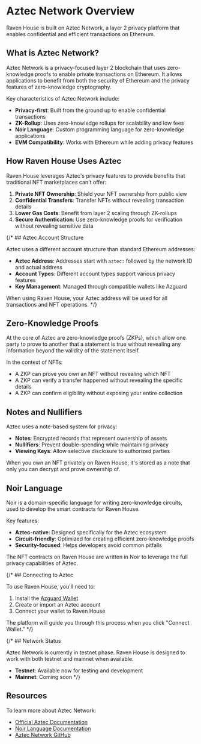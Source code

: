 # Aztec Network Overview

Raven House is built on Aztec Network, a layer 2 privacy platform that enables confidential and efficient transactions on Ethereum.

## What is Aztec Network?

Aztec Network is a privacy-focused layer 2 blockchain that uses zero-knowledge proofs to enable private transactions on Ethereum. It allows applications to benefit from both the security of Ethereum and the privacy features of zero-knowledge cryptography.

Key characteristics of Aztec Network include:

- **Privacy-first**: Built from the ground up to enable confidential transactions
- **ZK-Rollup**: Uses zero-knowledge rollups for scalability and low fees
- **Noir Language**: Custom programming language for zero-knowledge applications
- **EVM Compatibility**: Works with Ethereum while adding privacy features

## How Raven House Uses Aztec

Raven House leverages Aztec's privacy features to provide benefits that traditional NFT marketplaces can't offer:

1. **Private NFT Ownership**: Shield your NFT ownership from public view
2. **Confidential Transfers**: Transfer NFTs without revealing transaction details
3. **Lower Gas Costs**: Benefit from layer 2 scaling through ZK-rollups
4. **Secure Authentication**: Use zero-knowledge proofs for verification without revealing sensitive data

{/* ## Aztec Account Structure

Aztec uses a different account structure than standard Ethereum addresses:

- **Aztec Address**: Addresses start with `aztec:` followed by the network ID and actual address
- **Account Types**: Different account types support various privacy features
- **Key Management**: Managed through compatible wallets like Azguard

When using Raven House, your Aztec address will be used for all transactions and NFT operations. */}

## Zero-Knowledge Proofs

At the core of Aztec are zero-knowledge proofs (ZKPs), which allow one party to prove to another that a statement is true without revealing any information beyond the validity of the statement itself.

In the context of NFTs:

- A ZKP can prove you own an NFT without revealing which NFT
- A ZKP can verify a transfer happened without revealing the specific details
- A ZKP can confirm eligibility without exposing your entire collection

## Notes and Nullifiers

Aztec uses a note-based system for privacy:

- **Notes**: Encrypted records that represent ownership of assets
- **Nullifiers**: Prevent double-spending while maintaining privacy
- **Viewing Keys**: Allow selective disclosure to authorized parties

When you own an NFT privately on Raven House, it's stored as a note that only you can decrypt and prove ownership of.

## Noir Language

Noir is a domain-specific language for writing zero-knowledge circuits, used to develop the smart contracts for Raven House.

Key features:

- **Aztec-native**: Designed specifically for the Aztec ecosystem
- **Circuit-friendly**: Optimized for creating efficient zero-knowledge proofs
- **Security-focused**: Helps developers avoid common pitfalls

The NFT contracts on Raven House are written in Noir to leverage the full privacy capabilities of Aztec.

{/* ## Connecting to Aztec

To use Raven House, you'll need to:

1. Install the [Azguard Wallet](https://azguard.io)
2. Create or import an Aztec account
3. Connect your wallet to Raven House

The platform will guide you through this process when you click "Connect Wallet." */}

{/* ## Network Status

Aztec Network is currently in testnet phase. Raven House is designed to work with both testnet and mainnet when available.

- **Testnet**: Available now for testing and development
- **Mainnet**: Coming soon */}

## Resources

To learn more about Aztec Network:

- [Official Aztec Documentation](https://docs.aztec.network/)
- [Noir Language Documentation](https://noir-lang.org/docs/)
- [Aztec Network GitHub](https://github.com/AztecProtocol)